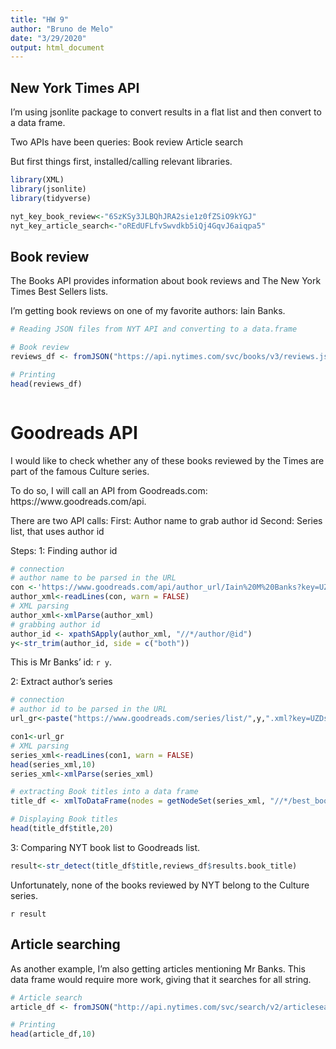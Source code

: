 ```yaml
---
title: "HW 9"
author: "Bruno de Melo"
date: "3/29/2020"
output: html_document
---
```


## New York Times API

I'm using jsonlite package to convert results in a flat list and then convert to a data frame.

Two APIs have been queries:
Book review
Article search

But first things first, installed/calling relevant libraries.

```r
library(XML)
library(jsonlite)
library(tidyverse)

nyt_key_book_review<-"6SzKSy3JLBQhJRA2sie1z0fZSiO9kYGJ"
nyt_key_article_search<-"oREdUFLfvSwvdkb5iQj4GqvJ6aiqpa5"


```

## Book review

The Books API provides information about book reviews and The New York Times Best Sellers lists.

I'm getting book reviews on one of my favorite authors: Iain Banks.

```r
# Reading JSON files from NYT API and converting to a data.frame

# Book review
reviews_df <- fromJSON("https://api.nytimes.com/svc/books/v3/reviews.json?author=Iain+Banks&api-key=6SzKSy3JLBQhJRA2sie1z0fZSiO9kYGJ",flatten = TRUE) %>% data.frame()

# Printing
head(reviews_df)



```

# Goodreads API

I would like to check whether any of these books reviewed by the Times are part of the famous Culture series.

To do so, I will call an API from Goodreads.com: https://www.goodreads.com/api.

There are two API calls:
First: Author name to grab author id
Second: Series list, that uses author id

Steps:
1: Finding author id

```r
# connection
# author name to be parsed in the URL
con <-'https://www.goodreads.com/api/author_url/Iain%20M%20Banks?key=UZDsXRdqqW0GHin6a2Iw'
author_xml<-readLines(con, warn = FALSE)
# XML parsing
author_xml<-xmlParse(author_xml)
# grabbing author id
author_id <- xpathSApply(author_xml, "//*/author/@id")
y<-str_trim(author_id, side = c("both"))
```

This is Mr Banks' id: `r y`.

2: Extract author's series
```r
# connection
# author id to be parsed in the URL
url_gr<-paste("https://www.goodreads.com/series/list/",y,".xml?key=UZDsXRdqqW0GHin6a2Iw",sep="")

con1<-url_gr
# XML parsing
series_xml<-readLines(con1, warn = FALSE)
head(series_xml,10)
series_xml<-xmlParse(series_xml)

# extracting Book titles into a data frame
title_df <- xmlToDataFrame(nodes = getNodeSet(series_xml, "//*/best_book"), stringsAsFactors = FALSE)

# Displaying Book titles
head(title_df$title,20)
```

3: Comparing NYT book list to Goodreads list.

```r

result<-str_detect(title_df$title,reviews_df$results.book_title)

```

Unfortunately, none of the books reviewed by NYT belong to the Culture series.

`r result`

## Article searching

As another example, I'm also getting articles mentioning Mr Banks. This data frame would require more work, giving that it searches for all string.

```r

# Article search
article_df <- fromJSON("http://api.nytimes.com/svc/search/v2/articlesearch.json?q=iain+m.+banks&api-key=joREdUFLfvSwvdkb5iQj4GqvJ6aiqpa5", flatten = TRUE) %>% data.frame()

# Printing
head(article_df,10)

```

